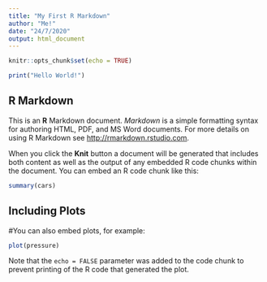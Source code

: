```yaml
---
title: "My First R Markdown"
author: "Me!"
date: "24/7/2020"
output: html_document
---
```


```r
knitr::opts_chunk$set(echo = TRUE)
```

```r
print("Hello World!")
```


## R Markdown

This is an **R** Markdown document. *Markdown* is a simple formatting syntax for authoring HTML, PDF, and MS Word documents. For more details on using R Markdown see <http://rmarkdown.rstudio.com>.

When you click the **Knit** button a document will be generated that includes both content as well as the output of any embedded R code chunks within the document. You can embed an R code chunk like this:

```r
summary(cars)
```

## Including Plots

#You can also embed plots, for example:

```r
plot(pressure)
```

Note that the `echo = FALSE` parameter was added to the code chunk to prevent printing of the R code that generated the plot.
